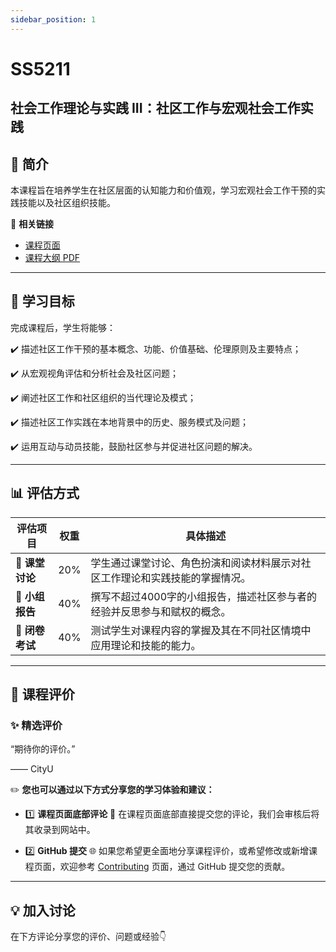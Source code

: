 ```yaml
---
sidebar_position: 1
---
```


# SS5211
## 社会工作理论与实践 III：社区工作与宏观社会工作实践

## **📘 简介**
本课程旨在培养学生在社区层面的认知能力和价值观，学习宏观社会工作干预的实践技能以及社区组织技能。

🔗 **相关链接**
- [课程页面](https://www.cityu.edu.hk/catalogue/pg/202425/course/SS5211.htm)
- [课程大纲 PDF](https://www.cityu.edu.hk/catalogue/pg/202425/course/SS5211.pdf)

---

## **🎯 学习目标**

完成课程后，学生将能够：

✔️ 描述社区工作干预的基本概念、功能、价值基础、伦理原则及主要特点；

✔️ 从宏观视角评估和分析社会及社区问题；

✔️ 阐述社区工作和社区组织的当代理论及模式；

✔️ 描述社区工作实践在本地背景中的历史、服务模式及问题；

✔️ 运用互动与动员技能，鼓励社区参与并促进社区问题的解决。

---

## **📊 评估方式**

| **评估项目**             | **权重** | **具体描述**                                                                                       |
|------------------------|---------|---------------------------------------------------------------------------------------------------|
| **💬 课堂讨论**          | 20%     | 学生通过课堂讨论、角色扮演和阅读材料展示对社区工作理论和实践技能的掌握情况。                                     |
| **📄 小组报告**          | 40%     | 撰写不超过4000字的小组报告，描述社区参与者的经验并反思参与和赋权的概念。                                               |
| **📝 闭卷考试**          | 40%     | 测试学生对课程内容的掌握及其在不同社区情境中应用理论和技能的能力。                                                 |

---

## **💬 课程评价**

### ✨ **精选评价**
<div className={commentStyles.commentBox}>
    <p className={commentStyles.commentText}>
        “期待你的评价。”
    </p>
    <p className={commentStyles.commentAuthor}>—— CityU</p>
</div>

✏️ **您也可以通过以下方式分享您的学习体验和建议：**

- 1️⃣ **课程页面底部评论**
💬 在课程页面底部直接提交您的评论，我们会审核后将其收录到网站中。

- 2️⃣ **GitHub 提交**
🌐 如果您希望更全面地分享课程评价，或希望修改或新增课程页面，欢迎参考 [Contributing](https://penjc.github.io/CityU/contributing) 页面，通过 GitHub 提交您的贡献。

---

## **💡 加入讨论**

在下方评论分享您的评价、问题或经验👇
<Utterances />
